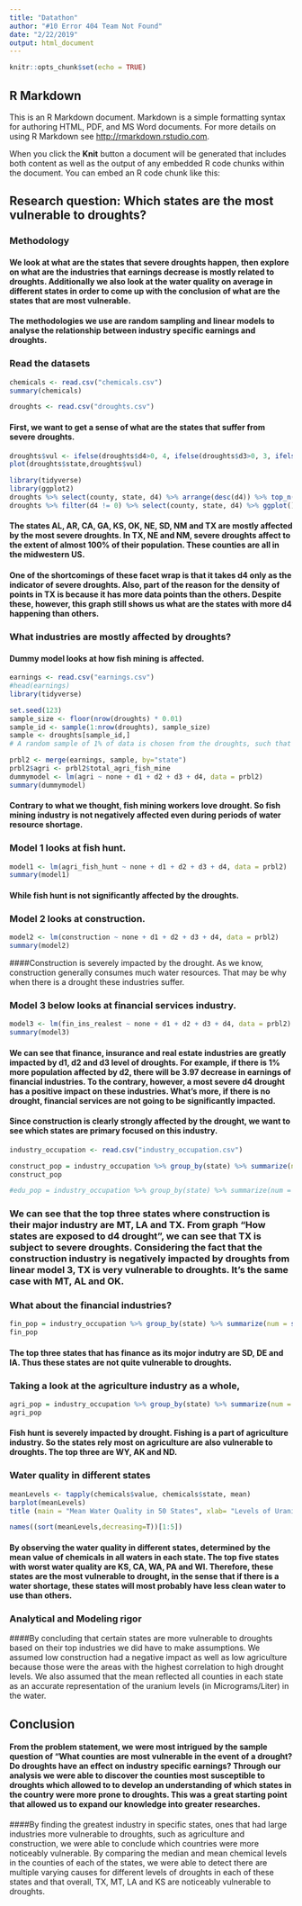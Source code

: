 ```yaml
---
title: "Datathon"
author: "#10 Error 404 Team Not Found"
date: "2/22/2019"
output: html_document
---
```


```r
knitr::opts_chunk$set(echo = TRUE)
```

## R Markdown

This is an R Markdown document. Markdown is a simple formatting syntax for authoring HTML, PDF, and MS Word documents. For more details on using R Markdown see <http://rmarkdown.rstudio.com>.

When you click the **Knit** button a document will be generated that includes both content as well as the output of any embedded R code chunks within the document. You can embed an R code chunk like this:

## Research question: Which states are the most vulnerable to droughts?

### Methodology

#### We look at what are the states that severe droughts happen, then explore on what are the industries that earnings decrease is mostly related to droughts. Additionally we also look at the water quality on average in different states in order to come up with the conclusion of what are the states that are most vulnerable.

#### The methodologies we use are random sampling and linear models to analyse the relationship between industry specific earnings and droughts.


### Read the datasets
```r
chemicals <- read.csv("chemicals.csv")
summary(chemicals)
```

```r
droughts <- read.csv("droughts.csv")
```


#### First, we want to get a sense of what are the states that suffer from severe droughts.
```r
droughts$vul <- ifelse(droughts$d4>0, 4, ifelse(droughts$d3>0, 3, ifelse(droughts$d2>0, 2, ifelse(droughts$d1>0,1,0))))
plot(droughts$state,droughts$vul)

```


```r
library(tidyverse)
library(ggplot2)
droughts %>% select(county, state, d4) %>% arrange(desc(d4)) %>% top_n(10)
droughts %>% filter(d4 != 0) %>% select(county, state, d4) %>% ggplot() + geom_point(mapping=aes(x=county, y= d4)) + facet_wrap(~state) + ggtitle("How states are exposed to d4 drought")
```


#### The states AL, AR, CA, GA, KS, OK, NE, SD, NM and TX are mostly affected by the most severe droughts. In TX, NE and NM, severe droughts affect to the extent of almost 100% of their population. These counties are all in the midwestern US.

#### One of the shortcomings of these facet wrap is that it takes d4 only as the indicator of severe droughts. Also, part of the reason for the density of points in TX is because it has more data points than the others. Despite these, however, this graph still shows us what are the states with more d4 happening than others.


### What industries are mostly affected by droughts?

#### Dummy model looks at how fish mining is affected.
```r
earnings <- read.csv("earnings.csv")
#head(earnings)
library(tidyverse)

set.seed(123)
sample_size <- floor(nrow(droughts) * 0.01)
sample_id <- sample(1:nrow(droughts), sample_size)
sample <- droughts[sample_id,]
# A random sample of 1% of data is chosen from the droughts, such that the following models will run quicklier.

prbl2 <- merge(earnings, sample, by="state")
prbl2$agri <- prbl2$total_agri_fish_mine
dummymodel <- lm(agri ~ none + d1 + d2 + d3 + d4, data = prbl2)
summary(dummymodel)

```

#### Contrary to what we thought, fish mining workers love drought. So fish mining industry is not negatively affected even during periods of water resource shortage.

### Model 1 looks at fish hunt.
```r
model1 <- lm(agri_fish_hunt ~ none + d1 + d2 + d3 + d4, data = prbl2)
summary(model1)

```
#### While fish hunt is not significantly affected by the droughts.

### Model 2 looks at construction.
```r
model2 <- lm(construction ~ none + d1 + d2 + d3 + d4, data = prbl2)
summary(model2)
```

####Construction is severely impacted by the drought. As we know, construction generally consumes much water resources. That may be why when there is a drought these industries suffer.


### Model 3 below looks at financial services industry.
```r
model3 <- lm(fin_ins_realest ~ none + d1 + d2 + d3 + d4, data = prbl2)
summary(model3)
```
 
#### We can see that finance, insurance and real estate industries are greatly impacted by d1, d2 and d3 level of droughts. For example, if there is 1% more population affected by d2, there will be 3.97 decrease in earnings of financial industries. To the contrary, however, a most severe d4 drought has a positive impact on these industries. What's more, if there is no drought, financial services are not going to be significantly impacted.


#### Since construction is clearly strongly affected by the drought, we want to see which states are primary focused on this industry.
```r
industry_occupation <- read.csv("industry_occupation.csv")

construct_pop = industry_occupation %>% group_by(state) %>% summarize(num = sum(construction), perct=num/sum(total_employed)) %>% arrange(desc(perct)) %>% top_n(10)
construct_pop

#edu_pop = industry_occupation %>% group_by(state) %>% summarize(num = sum(edu_health), perct=num/sum(total_employed)) %>% arrange(desc(perct)) %>% top_n(10)
```
### We can see that the top three states where construction is their major industry are MT, LA and TX. From graph "How states are exposed to d4 drought", we can see that TX is subject to severe droughts. Considering the fact that the construction industry is negatively impacted by droughts from linear model 3, TX is very vulnerable to droughts. It's the same case with MT, AL and OK.


### What about the financial industries?
```r
fin_pop = industry_occupation %>% group_by(state) %>% summarize(num = sum(finance_insurance_realestate), perct=num/sum(total_employed)) %>% arrange(desc(perct)) %>% top_n(10)
fin_pop
```

#### The top three states that has finance as its mojor indutry are SD, DE and IA. Thus these states are not quite vulnerable to droughts.

### Taking a look at the agriculture industry as a whole,
```r
agri_pop = industry_occupation %>% group_by(state) %>% summarize(num = sum(agriculture), perct=num/sum(total_employed)) %>% arrange(desc(perct)) %>% top_n(10)
agri_pop
```

#### Fish hunt is severely impacted by drought. Fishing is a part of agriculture industry. So the states rely most on agriculture are also vulnerable to droughts. The top three are WY, AK and ND.

### Water quality in different states
```r
meanLevels <- tapply(chemicals$value, chemicals$state, mean)
barplot(meanLevels)
title (main = "Mean Water Quality in 50 States", xlab= "Levels of Uranium in Microgram/Liter", ylab= "State Name")

names((sort(meanLevels,decreasing=T))[1:5])
```

#### By observing the water quality in different states, determined by the mean value of chemicals in all waters in each state. The top five states with worst water quality are KS, CA, WA, PA and WI. Therefore, these states are the most vulnerable to drought, in the sense that if there is a water shortage, these states will most probably have less clean water to use than others.

### Analytical and Modeling rigor

####By concluding that certain states are more vulnerable to droughts based on their top industries we did have to make assumptions. We assumed low construction had a negative impact as well as low agriculture because those were the areas with the highest correlation to high drought levels. We also assumed that the mean reflected all counties in each state as an accurate representation of the uranium levels (in Micrograms/Liter) in the water.

## Conclusion

#### From the problem statement, we were most intrigued by the sample question of “What counties are most vulnerable in the event of a drought? Do droughts have an effect on industry specific earnings? Through our analysis we were able to discover the counties most susceptible to droughts which allowed to to develop an understanding of which states in the country were more prone to droughts. This was a great starting point that allowed us to expand our knowledge into greater researches. 

####By finding the greatest industry in specific states, ones that had large industries more vulnerable to droughts, such as agriculture and construction, we were able to conclude which countries were more noticeably vulnerable. By comparing the median and mean chemical levels in the counties of each of the states, we were able to detect there are multiple varying causes for different levels of droughts in each of these states and that overall, TX, MT, LA and KS are noticeably vulnerable to droughts.
